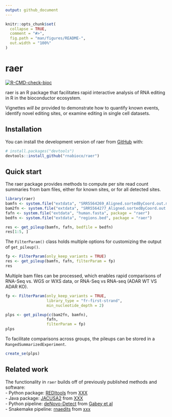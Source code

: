 ```yaml
---
output: github_document
---
```


<!-- README.md is generated from README.Rmd. Please edit that file -->

```r
knitr::opts_chunk$set(
  collapse = TRUE,
  comment = "#>",
  fig.path = "man/figures/README-",
  out.width = "100%"
)
```

# raer

<!-- badges: start -->
[![R-CMD-check-bioc](https://github.com/rnabioco/raer/actions/workflows/check-bioc.yml/badge.svg)](https://github.com/rnabioco/raer/actions/workflows/check-bioc.yml)
<!-- badges: end -->

raer is an R package that facilitates rapid interactive analysis of RNA editing in R in the bioconductor ecosystem. 

Vignettes *will be* provided to demonstrate how to quantify known events, identify novel editing sites, or examine editing in single cell datasets. 

## Installation

You can install the development version of raer from [GitHub](https://github.com/) with:

``` r
# install.packages("devtools")
devtools::install_github("rnabioco/raer")
```

## Quick start

The raer package provides methods to compute per site read count summaries from bam files, either for known sites, or for all detected sites.

```r
library(raer)
bamfn <- system.file("extdata", "SRR5564269_Aligned.sortedByCoord.out.md.bam", package = "raer")
bam2fn <- system.file("extdata", "SRR5564277_Aligned.sortedByCoord.out.md.bam", package = "raer")
fafn <- system.file("extdata", "human.fasta", package = "raer")
bedfn <- system.file("extdata", "regions.bed", package = "raer")

res <- get_pileup(bamfn, fafn, bedfile = bedfn)
res[1:5, ]
```

The `FilterParam()` class holds multiple options for customizing the output of 
`get_pileup()`.

```r
fp <- FilterParam(only_keep_variants = TRUE)
res <- get_pileup(bamfn, fafn, filterParam = fp)
res
```

Multiple bam files can be processed, which enables rapid comparisons of RNA-Seq vs. WGS or WXS data, or RNA-Seq vs RNA-seq (ADAR WT VS ADAR KO).

```r
fp <- FilterParam(only_keep_variants = TRUE,
                  library_type = "fr-first-strand",
                  min_nucleotide_depth = 2)

plps <- get_pileup(c(bam2fn, bamfn), 
                  fafn, 
                  filterParam = fp)
plps
```

To facilitate comparisons across groups, the pileups can be stored in a 
`RangedSummarizedExperiment`. 

```r
create_se(plps)
```

## Related work

The functionality in `raer` builds off of previously published methods and software:  
 - Python package: [REDItools](https://github.com/BioinfoUNIBA/REDItools) from [XXX](doi)  
 - Java package: [JACUSA2](https://github.com/dieterich-lab/JACUSA2)  from [XXX](doi)  
 - Python pipeline: [deNovo-Detect](https://github.com/a2iEditing/deNovo-Detect) from [Gabey et al](https://doi.org/10.1038/s41467-022-28841-4)    
 - Snakemake pipeline:  [rnaedits](https://github.com/rnabioco/rnaedits) from [xxx](doi)



